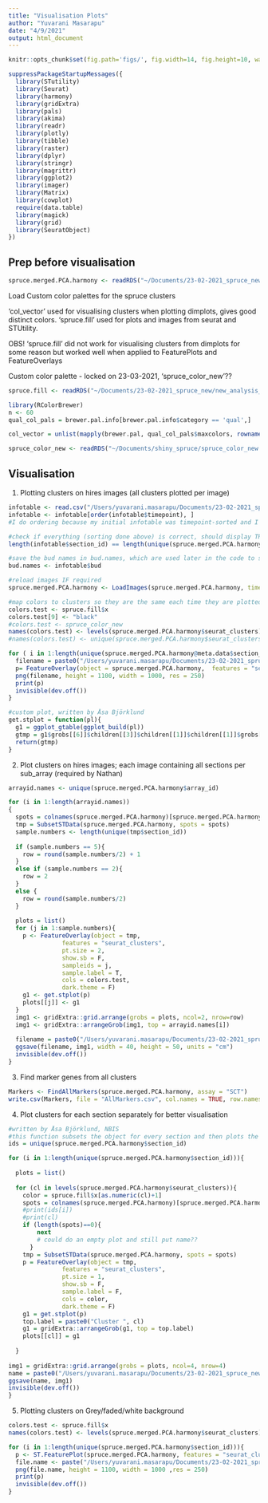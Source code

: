 ```yaml
---
title: "Visualisation Plots"
author: "Yuvarani Masarapu"
date: "4/9/2021"
output: html_document
---
```


```r
knitr::opts_chunk$set(fig.path='figs/', fig.width=14, fig.height=10, warning=FALSE, message=FALSE, echo = FALSE)
```

```r
suppressPackageStartupMessages({
  library(STutility)
  library(Seurat)
  library(harmony)
  library(gridExtra)
  library(pals)
  library(akima)
  library(readr)
  library(plotly)
  library(tibble)
  library(raster)
  library(dplyr)
  library(stringr)
  library(magrittr)
  library(ggplot2)
  library(imager)
  library(Matrix)
  library(cowplot)
  require(data.table)
  library(magick)
  library(grid)
  library(SeuratObject)
})
```

## Prep before visualisation

```r
spruce.merged.PCA.harmony <- readRDS("~/Documents/23-02-2021_spruce_new/spruce_merged_PCA_harmony_Umap_FindNeigh_findClusters.rds")
```

Load Custom color palettes for the spruce clusters

'col_vector' used for visualising clusters when plotting dimplots, gives good distinct colors. 'spruce.fill' used for plots and images from seurat and STUtility.

OBS! 'spruce.fill' did not work for visualising clusters from dimplots for some reason but worked well when applied to FeaturePlots and FeatureOverlays

Custom color palette - locked on 23-03-2021, 'spruce_color_new'??

```r
spruce.fill <- readRDS("~/Documents/23-02-2021_spruce_new/new_analysis_local/figs_28dims/clustering_set3/spruce.fill.rds")

library(RColorBrewer)
n <- 60
qual_col_pals = brewer.pal.info[brewer.pal.info$category == 'qual',]

col_vector = unlist(mapply(brewer.pal, qual_col_pals$maxcolors, rownames(qual_col_pals)))

spruce_color_new <- readRDS("~/Documents/shiny_spruce/spruce_color_new.rds")
```


## Visualisation

1. Plotting clusters on hires images (all clusters plotted per image)

```r
infotable <- read.csv("/Users/yuvarani.masarapu/Documents/23-02-2021_spruce_new/new_analysis_local/figs_28dims/infotable.csv")
infotable <- infotable[order(infotable$timepoint), ]
#I do ordering because my initial infotable was timepoint-sorted and I want the bud names to be sorted as well; this is done in order to get the right names when images are saved.

#check if everything (sorting done above) is correct, should display TRUE
length(infotable$section_id) == length(unique(spruce.merged.PCA.harmony@meta.data$section_id))

#save the bud names in bud.names, which are used later in the code to save each image as bud name
bud.names <- infotable$bud

#reload images IF required
spruce.merged.PCA.harmony <- LoadImages(spruce.merged.PCA.harmony, time.resolve = F, verbose = F)

#map colors to clusters so they are the same each time they are plotted
colors.test <- spruce.fill$x
colors.test[9] <- "black"
#colors.test <- spruce_color_new
names(colors.test) <- levels(spruce.merged.PCA.harmony$seurat_clusters)
#names(colors.test) <- unique(spruce.merged.PCA.harmony$seurat_clusters)

for ( i in 1:length(unique(spruce.merged.PCA.harmony@meta.data$section_id))){
  filename = paste0("/Users/yuvarani.masarapu/Documents/23-02-2021_spruce_new/new_imgs_23-03-2021/", bud.names[i], "_section" ,i ,"_clusters_onHE.png", sep = "")
  p= FeatureOverlay(object = spruce.merged.PCA.harmony,  features = "seurat_clusters", pt.size = 0.7, sampleids = i, cols = colors.test, pt.alpha = 2)
  png(filename, height = 1100, width = 1000, res = 250) 
  print(p)
  invisible(dev.off())
}
```


```r
#custom plot, written by Åsa Björklund
get.stplot = function(pl){
  g1 = ggplot_gtable(ggplot_build(pl))
  gtmp = g1$grobs[[6]]$children[[3]]$children[[1]]$children[[1]]$grobs[[6]]$children[[3]]$children[[1]]$children$layout$grobs[[6]]$children[[3]]$children[[1]]$children$layout$grobs[[5]]
  return(gtmp)
}
```


2. Plot clusters on hires images; each image containing all sections per sub_array (required by Nathan)

```r
arrayid.names <- unique(spruce.merged.PCA.harmony$array_id)

for (i in 1:length(arrayid.names))
{
  spots = colnames(spruce.merged.PCA.harmony)[spruce.merged.PCA.harmony$array_id == arrayid.names[i]]
  tmp = SubsetSTData(spruce.merged.PCA.harmony, spots = spots)
  sample.numbers <- length(unique(tmp$section_id))
  
  if (sample.numbers == 5){
    row = round(sample.numbers/2) + 1
  }
  else if (sample.numbers == 2){
    row = 2
  }
  else {
    row = round(sample.numbers/2)
  }
  
  plots = list()
  for (j in 1:sample.numbers){
    p <- FeatureOverlay(object = tmp, 
               features = "seurat_clusters",
               pt.size = 2,
               show.sb = F,
               sampleids = j,
               sample.label = T,
               cols = colors.test,
               dark.theme = F)
    g1 <- get.stplot(p)
    plots[[j]] <- g1
  }
  img1 <- gridExtra::grid.arrange(grobs = plots, ncol=2, nrow=row)
  img1 <- gridExtra::arrangeGrob(img1, top = arrayid.names[i])
    
  filename = paste0("/Users/yuvarani.masarapu/Documents/23-02-2021_spruce_new/clusters_perSubArray/", arrayid.names[i],    "_allSections.png", sep = "")
  ggsave(filename, img1, width = 40, height = 50, units = "cm")
  invisible(dev.off())
}
```


3. Find marker genes from all clusters

```r
Markers <- FindAllMarkers(spruce.merged.PCA.harmony, assay = "SCT")
write.csv(Markers, file = "AllMarkers.csv", col.names = TRUE, row.names = TRUE)
```


4. Plot clusters for each section separately for better visualisation

```r
#written by Åsa Björklund, NBIS
#this function subsets the object for every section and then plots the spots separately based on each cluster. This gives us individual clusters plotted for each section and avoids the confusion created when using 'split.label = T' in FeatureOverlay()
ids = unique(spruce.merged.PCA.harmony$section_id)

for (i in 1:length(unique(spruce.merged.PCA.harmony$section_id))){
  
  plots = list()
  
  for (cl in levels(spruce.merged.PCA.harmony$seurat_clusters)){
    color = spruce.fill$x[as.numeric(cl)+1]
    spots = colnames(spruce.merged.PCA.harmony)[spruce.merged.PCA.harmony$section_id == ids[i] & spruce.merged.PCA.harmony$seurat_clusters == cl]
    #print(ids[i])
    #print(cl)
    if (length(spots)==0){ 
        next
        # could do an empty plot and still put name??
      }
    tmp = SubsetSTData(spruce.merged.PCA.harmony, spots = spots)
    p = FeatureOverlay(object = tmp, 
               features = "seurat_clusters",
               pt.size = 1,
               show.sb = F,
               sample.label = F,
               cols = color,
               dark.theme = F)
    g1 = get.stplot(p)
    top.label = paste0("Cluster ", cl)
    g1 = gridExtra::arrangeGrob(g1, top = top.label)
    plots[[cl]] = g1
    
  }
  
img1 = gridExtra::grid.arrange(grobs = plots, ncol=4, nrow=4)
name = paste0("/Users/yuvarani.masarapu/Documents/23-02-2021_spruce_new/indvClusters_perSection/",bud.names[i], "_section",i, "_indv_clusters.png")
ggsave(name, img1)
invisible(dev.off())
}

```

5. Plotting clusters on Grey/faded/white background

```r
colors.test <- spruce.fill$x
names(colors.test) <- levels(spruce.merged.PCA.harmony$seurat_clusters)

for (i in 1:length(unique(spruce.merged.PCA.harmony$section_id))){
  p <- ST.FeaturePlot(spruce.merged.PCA.harmony, features = "seurat_clusters", indices = i , pt.size = 1.2, cols = colors.test)
  file.name <- paste("/Users/yuvarani.masarapu/Documents/23-02-2021_spruce_new/featureplots/", bud.names[i],"_section",i, "_clusters_greyBackground.png", sep = "")
  png(file.name, height = 1100, width = 1000 ,res = 250)
  print(p)
  invisible(dev.off())
}
```
